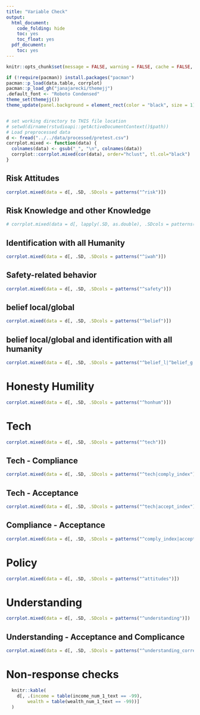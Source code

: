 ```yaml
---
title: "Variable Check"
output:
  html_document:
    code_folding: hide
    toc: yes
    toc_float: yes
  pdf_document:
    toc: yes
---
```


```r
knitr::opts_chunk$set(message = FALSE, warning = FALSE, cache = FALSE, out.width = "50%")
```

```r
if (!require(pacman)) install.packages("pacman")
pacman::p_load(data.table, corrplot)
pacman::p_load_gh("janajarecki/themejj")
.default_font <- "Roboto Condensed"
theme_set(themejj())
theme_update(panel.background = element_rect(color = "black", size = 1))


# set working directory to THIS file location
# setwd(dirname(rstudioapi::getActiveDocumentContext()$path))
# Load preprocessed data
d <- fread("../../data/processed/pretest.csv")
corrplot.mixed <- function(data) {
  colnames(data) <- gsub("_", "\n", colnames(data))
  corrplot::corrplot.mixed(cor(data), order="hclust", tl.col="black")
}
```

## Risk Attitudes
```r
corrplot.mixed(data = d[, .SD, .SDcols = patterns("^risk")])
```

## Risk Knowledge and other Knowledge
```r
# corrplot.mixed(data = d[, lapply(.SD, as.double), .SDcols = patterns("^know")][, -6])
```

## Identification with all Humanity
```r
corrplot.mixed(data = d[, .SD, .SDcols = patterns("^iwah")])
```

## Safety-related behavior
```r
corrplot.mixed(data = d[, .SD, .SDcols = patterns("^safety")])
```

## belief local/global
```r
corrplot.mixed(data = d[, .SD, .SDcols = patterns("^belief")])
```

## belief local/global and identification with all humanity
```r
corrplot.mixed(data = d[, .SD, .SDcols = patterns("^belief_l|^belief_g|iwah_s|iwah_w")])
```

# Honesty Humility
```r
corrplot.mixed(data = d[, .SD, .SDcols = patterns("^honhum")])
```

# Tech
```r
corrplot.mixed(data = d[, .SD, .SDcols = patterns("^tech")])
```

## Tech - Compliance
```r
corrplot.mixed(data = d[, .SD, .SDcols = patterns("^tech|comply_index")])
```

## Tech - Acceptance
```r
corrplot.mixed(data = d[, .SD, .SDcols = patterns("^tech|accept_index")])
```

## Compliance - Acceptance
```r
corrplot.mixed(data = d[, .SD, .SDcols = patterns("^comply_index|accept_index")])
```

# Policy
```r
corrplot.mixed(data = d[, .SD, .SDcols = patterns("^attitudes")])
```

# Understanding
```r
corrplot.mixed(data = d[, .SD, .SDcols = patterns("^understanding")])
```

## Understanding - Acceptance and Complicance
```r
corrplot.mixed(data = d[, .SD, .SDcols = patterns("^understanding_correct|accept_index|comply_index")])
```

# Non-response checks
```r
  knitr::kable(
    d[, .(income = table(income_num_1_text == -99),
        wealth = table(wealth_num_1_text == -99))]
  )
```